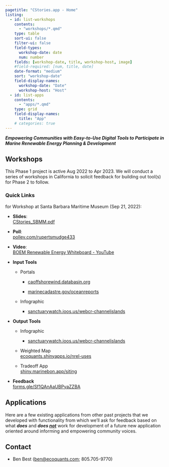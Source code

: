 ```yaml
---
pagetitle: "CStories.app - Home"
listing:
  - id: list-workshops
    contents:
      - "workshops/*.qmd"
    type: table
    sort-ui: false
    filter-ui: false
    field-types:
      workshop-date: date
      num: number
    fields: [workshop-date, title, workshop-host, image]
    #field-required: [num, title, date]
    date-format: "medium"
    sort: "workshop-date"
    field-display-names:
      workshop-date: "Date"
      workshop-host: "Host"
  - id: list-apps
    contents:
      - "apps/*.qmd"
    type: grid
    field-display-names:
      title: "App"
    # categories: true
---
```


***Empowering Communities with Easy-to-Use Digital Tools to Participate in Marine Renewable Energy Planning & Development***

## Workshops

This Phase 1 project is active Aug 2022 to Apr 2023. We will conduct a series of workshops in California to solicit feedback for building out tool(s) for Phase 2 to follow.

::: {#list-workshops}
:::

::: screen-inset-shaded
### Quick Links

for Workshop at Santa Barbara Maritime Museum (Sep 21, 2022):

-   **Slides**:\
    [CStories_SBMM.pdf](./files/CStories_SBMM.pdf)

-   **Poll**:\
    [pollev.com/rupertsmudge433](https://pollev.com/rupertsmudge433)

-   **Video**:\
    [BOEM Renewable Energy Whiteboard - YouTube](https://www.youtube.com/watch?v=GEAiyd4Yi5M&t=195s)

-   **Input Tools**

    -   Portals

        -   [caoffshorewind.databasin.org](https://caoffshorewind.databasin.org)

        -   [marinecadastre.gov/oceanreports](https://marinecadastre.gov/oceanreports)

    -   Infographic

        -   [sanctuarywatch.ioos.us/webcr-channelislands](https://sanctuarywatch.ioos.us/webcr-channelislands/)

-   **Output Tools**

    -   Infographic

        -   [sanctuarywatch.ioos.us/webcr-channelislands](https://sanctuarywatch.ioos.us/webcr-channelislands/)

    -   Weighted Map\
        [ecoquants.shinyapps.io/nrel-uses](https://ecoquants.shinyapps.io/nrel-uses)

    -   Tradeoff App\
        [shiny.marinebon.app/siting](https://shiny.marinebon.app/siting)

-   **Feedback**\
    [forms.gle/Sf1QAnAaUBPyaZZBA](https://forms.gle/Sf1QAnAaUBPyaZZBA)
:::

## Applications

Here are a few existing applications from other past projects that we developed with functionality from which we'll ask for feedback based on what ***does*** and ***does [not]{.underline}*** work for development of a future new application oriented around informing and empowering community voices.

::: {#list-apps}
:::


## Contact

- Ben Best ([ben@ecoquants.com](mailto:ben@ecoquants.com); 805.705-9770)
